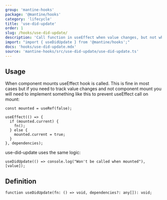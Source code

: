 ```yaml
---
group: 'mantine-hooks'
package: '@mantine/hooks'
category: 'lifecycle'
title: 'use-did-update'
order: 1
slug: /hooks/use-did-update/
description: 'Call function in useEffect when value changes, but not when component mounts'
import: "import { useDidUpdate } from '@mantine/hooks';"
docs: 'hooks/use-did-update.mdx'
source: 'mantine-hooks/src/use-did-update/use-did-update.ts'
---
```


## Usage

When component mounts useEffect hook is called.
This is fine in most cases but if you need to track value changes and not component mount
you will need to implement something like this to prevent useEffect call on mount:

```tsx
const mounted = useRef(false);

useEffect(() => {
  if (mounted.current) {
    fn();
  } else {
    mounted.current = true;
  }
}, dependencies);
```

use-did-update uses the same logic:

```tsx
useDidUpdate(() => console.log("Won't be called when mounted"), [value]);
```

## Definition

```tsx
function useDidUpdate(fn: () => void, dependencies?: any[]): void;
```
